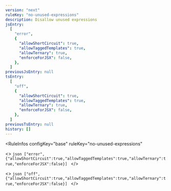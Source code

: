 ```yaml
---
version: "next"
ruleKey: "no-unused-expressions"
description: Disallow unused expressions
jsEntry:
  [
    "error",
    {
      "allowShortCircuit": true,
      "allowTaggedTemplates": true,
      "allowTernary": true,
      "enforceForJSX": false,
    },
  ]
previousJsEntry: null
tsEntry:
  [
    "off",
    {
      "allowShortCircuit": true,
      "allowTaggedTemplates": true,
      "allowTernary": true,
      "enforceForJSX": false,
    },
  ]
previousTsEntry: null
history: []
---
```


<RuleInfos 
  configKey="base" 
  ruleKey="no-unused-expressions" 
>
  <>
    ```json
    ["error",{"allowShortCircuit":true,"allowTaggedTemplates":true,"allowTernary":true,"enforceForJSX":false}]
    ```
  </>

  <>
    ```json
    ["off",{"allowShortCircuit":true,"allowTaggedTemplates":true,"allowTernary":true,"enforceForJSX":false}]
    ```
  </>
</RuleInfos>
